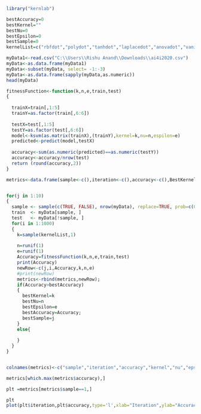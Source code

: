 ```{r}
library("kernlab")
```


```{r}
bestAccuracy=0
bestKernel=""
bestNu=0
bestEpsilon=0
bestSample=0
kernelList=c("rbfdot","polydot","tanhdot","laplacedot","anovadot","vanilladot")
```
```{r}

myData1<-read.csv("C:\\Users\\Rishu Anand\\Downloads\\ai4i2020.csv")
myData<-as.data.frame(myData1)
myData<-subset(myData, select= -1:-3)
myData<-as.data.frame(sapply(myData,as.numeric))
head(myData)

```


```{r}
fitnessFunction<-function(k,n,e,train,test)
{
  
  trainX=train[,1:5]
  trainY=as.factor(train[,6:6])
  
  testX=test[,1:5]
  testY=as.factor(test[,6:6])
  model<-ksvm(as.matrix(trainX),(trainY),kernel=k,nu=n,espilon=e)
  predicted<-predict(model,testX)
  
  accuracy<-sum(as.numeric(predicted)==as.numeric(testY))
  accuracy<-accuracy/nrow(test)
  return (round(accuracy,2))
}
```

```{r}
metrics<-data.frame(sample<-c(),iteration<-c(),accuracy<-c(),BestKernel<-c(),BestNu<-c(),BestEpsilon<-c())
```

```{r}

```


```{r}
for(j in 1:10)
{
  sample <- sample(c(TRUE, FALSE), nrow(myData), replace=TRUE, prob=c(0.7,0.3))
  train  <- myData[sample, ]
  test   <- myData[!sample, ]
  for(i in 1:1000)
  {
    k=sample(kernelList,1)
    
    n=runif(1)
    e=runif(1)
    Accuracy=fitnessFunction(k,n,e,train,test)
    print(Accuracy)
    newRow<-c(j,i,Accuracy,k,n,e)
    #print(newRow)
    metrics<-rbind(metrics,newRow);
    if(Accuracy>bestAccuracy)
    {
      bestKernel=k
      bestNu=n
      bestEpsilon=e
      bestAccuracy=Accuracy;
      bestSample=j
    }
    else{
      
    }
  }
}
```
```{r}
```


```{r}
colnames(metrics)<-c("sample","iteration","accuracy","kernel","nu","epsilon")
```
```{r}
metrics[which.max(metrics$accuracy),]

```
```{r}
plt =metrics[metrics$sample==1,]
```

```{r}
plt
plot(plt$iteration,plt$accuracy,type='l',xlab="Iteration",ylab="Accuracy")
```

```{r}

```
```{r}

```
